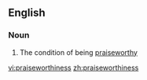 ==English==

===Noun===
{{en-noun|-}}

# The condition of being [[praiseworthy]]

[[vi:praiseworthiness]]
[[zh:praiseworthiness]]